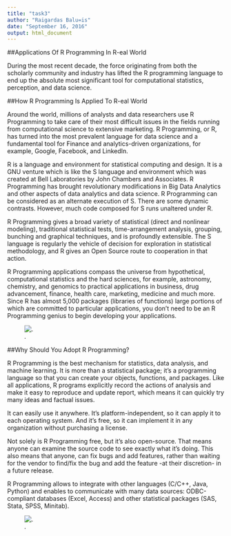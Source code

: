 ```yaml
---
title: "task3"
author: "Raigardas Balu=is"
date: "September 16, 2016"
output: html_document
---
```

##Applications Of R Programming In R-eal World

During the most recent decade, the force originating from both the scholarly community and industry has lifted the R programming language to end up the absolute most significant tool for computational statistics, perception, and data science.

##How R Programming Is Applied To R-eal World

Around the world, millions of analysts and data researchers use R Programming to take care of their most difficult issues in the fields running from computational science to extensive marketing. R Programming, or R, has turned into the most prevalent language for data science and a fundamental tool for Finance and analytics-driven organizations, for example, Google, Facebook, and LinkedIn.

R is a language and environment for statistical computing and design. It is a GNU venture which is like the S language and environment which was created at Bell Laboratories by John Chambers and Associates. R Programming has brought revolutionary modifications in Big Data Analytics and other aspects of data analytics and data science. R Programming can be considered as an alternate execution of S. There are some dynamic contrasts. However, much code composed for S runs unaltered under R.

R Programming gives a broad variety of statistical (direct and nonlinear modeling), traditional statistical tests, time-arrangement analysis, grouping, bunching and graphical techniques, and is profoundly extensible. The S language is regularly the vehicle of decision for exploration in statistical methodology, and  R gives an Open Source route to cooperation in that action.

R Programming applications compass the universe from hypothetical, computational statistics and the hard sciences, for example, astronomy, chemistry, and genomics to practical applications in business, drug advancement, finance, health care, marketing, medicine and much more. Since R has almost 5,000 packages (libraries of functions) large portions of which are committed to particular applications, you don't need to be an R Programming genius to begin developing your applications.

![*.*](https://elearningindustry.com/wp-content/uploads/2016/02/ope.png)

##Why Should You Adopt R Programming?

R Programming is the best mechanism for statistics, data analysis, and machine learning. It is more than a statistical package; it's a programming language so that you can create your objects, functions, and packages.
Like all applications, R programs explicitly record the actions of analysis and make it easy to reproduce and update report, which means it can quickly try many ideas and factual issues.

It can easily use it anywhere. It's platform-independent, so it can apply it to each operating system. And it's free, so it can implement it in any organization without purchasing a license.

Not solely is R Programming free, but it's also open-source. That means anyone can examine the source code to see exactly what it's doing. This also means that anyone, can fix bugs and add features, rather than waiting for the vendor to find/fix the bug and add the feature -at their discretion- in a future release.

R Programming allows to integrate with other languages (C/C++, Java, Python) and enables to communicate with many data sources: ODBC-compliant databases (Excel, Access) and other statistical packages (SAS, Stata, SPSS, Minitab).

![*.*](https://elearningindustry.com/wp-content/uploads/2016/02/open.png)